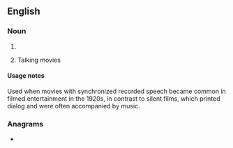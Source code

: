 ==English==

===Noun===
{{head|en|noun plural form}}

# {{plural of|talkie|lang=en}}
# {{lb|en|dated}} Talking movies

====Usage notes====
Used when movies with synchronized recorded speech became common in filmed entertainment in the 1920s, in contrast to silent films, which printed dialog and were often accompanied by music.

===Anagrams===
* {{anagrams|en|atslike|lakiest}}